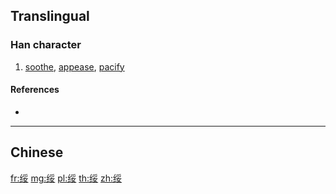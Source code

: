{{character info/new}}
{{also|綏}}
==Translingual==

===Han character===
{{Han char|rn=120|rad=纟|as=07|sn=10|four=|canj=VMBV}}

# [[soothe]], [[appease]], [[pacify]]

====References====
* {{Han ref|kx=0944.251|hdz=53406.020|uh=7EE5|ud=32485}}

----

==Chinese==
{{zh-see|綏}}

[[fr:绥]]
[[mg:绥]]
[[pl:绥]]
[[th:绥]]
[[zh:绥]]